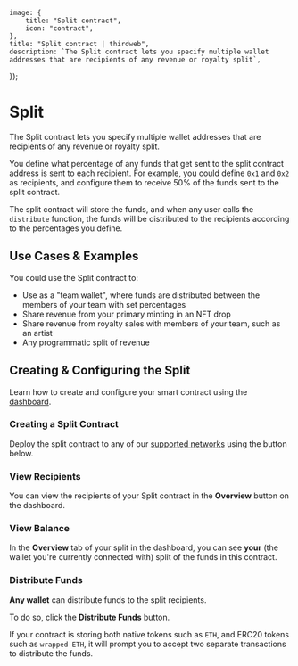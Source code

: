 
	image: {
		title: "Split contract",
		icon: "contract",
	},
	title: "Split contract | thirdweb",
	description: `The Split contract lets you specify multiple wallet addresses that are recipients of any revenue or royalty split`,
});

# Split

The Split contract lets you specify multiple wallet addresses that are recipients of any revenue or royalty split.

You define what percentage of any funds that get sent to the split contract address is sent to each recipient.
For example, you could define `0x1` and `0x2` as recipients, and configure them to receive 50% of the funds sent to the split contract.

The split contract will store the funds, and when any user calls the `distribute` function, the funds will be distributed to the recipients according to the percentages you define.

## Use Cases & Examples

You could use the Split contract to:

- Use as a "team wallet", where funds are distributed between the members of your team with set percentages
- Share revenue from your primary minting in an NFT drop
- Share revenue from royalty sales with members of your team, such as an artist
- Any programmatic split of revenue

## Creating & Configuring the Split

Learn how to create and configure your smart contract using the [dashboard](https://thirdweb.com/dashboard).

### Creating a Split Contract

Deploy the split contract to any of our
[supported networks](https://blog.thirdweb.com/guides/which-network-should-you-use) using the button below.

### View Recipients

You can view the recipients of your Split contract in the **Overview** button on the dashboard.

### View Balance

In the **Overview** tab of your split in the dashboard, you can see **your** (the wallet you're currently connected with) split of the funds in this contract.

### Distribute Funds

**Any wallet** can distribute funds to the split recipients.

To do so, click the **Distribute Funds** button.

<Callout title="Native Token Storage" variant="warning">

If your contract is storing both native tokens such as `ETH`, and ERC20 tokens such as `wrapped ETH`,
it will prompt you to accept two separate transactions to distribute the funds.

</Callout>
